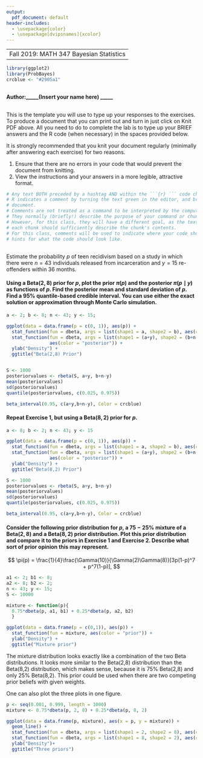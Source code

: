 ```yaml
---
output:
  pdf_document: default
header-includes:
  - \usepackage{color}
  - \usepackage[dvipsnames]{xcolor}
---
```

----
 Fall 2019: MATH 347 Bayesian Statistics
---


```r
library(ggplot2)
library(ProbBayes)
crcblue <- "#2905a1"
```
## \textcolor{RoyalBlue}{Lab 1: Mixture of Beta Priors}
#### Author:_____(Insert your name here) _____

#### \textcolor{Bittersweet}{Total Grade for Lab 1: /15} 
#### \textcolor{Bittersweet}{Comments (optional)} 

## \textcolor{RoyalBlue}{Template for lab report}
\textbf{Instructions:} This is the template you will use to type up your responses to the exercises. To produce a document that you can print out and turn in just click on Knit PDF above. All you need to do to complete the lab is to type up your BRIEF answers and the R code (when necessary) in the spaces provided below. 

It is strongly recommended that you knit your document regularly (minimally after answering each exercise) for two reasons. 

  1. Ensure that there are no errors in your code that would prevent the document from knitting.
  2. View the instructions and your answers in a more legible, attractive format.


```r
# Any text BOTH preceded by a hashtag AND within the ```{r} ``` code chunk is a comment. 
# R indicates a comment by turning the text green in the editor, and brown in the knitted
# document. 
# Comments are not treated as a command to be interpreted by the computer.
# They normally (briefly!) describe the purpose of your command or chunk in plain English.
# However, for this class, they will have a different goal, as the text above and below 
# each chunk should sufficiently describe the chunk's contents.
# For this class, comments will be used to indicate where your code should go, or to give
# hints for what the code should look like.

```

## \textcolor{RoyalBlue}{Mixture of Beta Priors}

Estimate the probability $p$ of teen recidivism based on a study in which there were $n = 43$ individuals released from incarceration and $y = 15$ re-offenders within 36 months.

#### \textcolor{RoyalBlue}{Exercise 1: } Using a $\textrm{Beta}(2,8)$ prior for $p$, plot the prior $\pi(p)$ and the posterior $\pi(p \mid y)$ as functions of $p$. Find the posterior mean and standard deviation of $p$. Find a $95\%$ quantile-based credible interval. You can use either the exact solution or approximation through Monte Carlo simulation.

```r
a <- 2; b <- 8; n <- 43; y <- 15;

ggplot(data = data.frame(p = c(0, 1)), aes(p)) + 
  stat_function(fun = dbeta, args = list(shape1 = a, shape2 = b), aes(color = "prior")) +
  stat_function(fun = dbeta, args = list(shape1 = (a+y), shape2 = (b+n-y)), 
                aes(color = "posterior")) + 
  ylab("Density") +
  ggtitle("Beta(2,8) Prior")


S <- 1000
posteriorvalues <- rbeta(S, a+y, b+n-y)
mean(posteriorvalues)
sd(posteriorvalues)
quantile(posteriorvalues, c(0.025, 0.975))

beta_interval(0.95, c(a+y,b+n-y), Color = crcblue)
```


#### \textcolor{Bittersweet}{Grade for Exercise 1: /5} 
#### \textcolor{Bittersweet}{Comments: }


#### \textcolor{RoyalBlue}{Exercise 2: } Repeat Exercise 1, but using a $\textrm{Beta}(8,2)$ prior for $p$.
```r
a <- 8; b <- 2; n <- 43; y <- 15

ggplot(data = data.frame(p = c(0, 1)), aes(p)) + 
  stat_function(fun = dbeta, args = list(shape1 = a, shape2 = b), aes(color = "prior")) +
  stat_function(fun = dbeta, args = list(shape1 = (a+y), shape2 = (b+n-y)), 
                aes(color = "posterior")) + 
  ylab("Density") +
  ggtitle("Beta(8,2) Prior")

S <- 1000
posteriorvalues <- rbeta(S, a+y, b+n-y)
mean(posteriorvalues)
sd(posteriorvalues)
quantile(posteriorvalues, c(0.025, 0.975))

beta_interval(0.95, c(a+y,b+n-y), Color = crcblue)
```



#### \textcolor{Bittersweet}{Grade for Exercise 2: /5} 
#### \textcolor{Bittersweet}{Comments: }


#### \textcolor{RoyalBlue}{Exercise 3: } Consider the following prior distribution for $p$, a $75-25\%$ mixture of a $\textrm{Beta}(2,8)$ and a $\textrm{Beta}(8,2)$ prior distribution. Plot this prior distribution and compare it to the priors in Exercise 1 and Exercise 2. Describe what sort of prior opinion this may represent.
$$
\pi(p) = \frac{1}{4}\frac{\Gamma(10)}{\Gamma(2)\Gamma(8)}[3p(1-p)^7 + p^7(1-p)],
$$
```r
a1 <- 2; b1 <- 8;
a2 <- 8; b2 <- 2;
n <- 43; y <- 15;
S <- 10000

mixture <- function(p){
  0.75*dbeta(p, a1, b1) + 0.25*dbeta(p, a2, b2)
  }

ggplot(data = data.frame(p = c(0,1)), aes(p)) + 
  stat_function(fun = mixture, aes(color = "prior")) +
  ylab("Density") +
  ggtitle("Mixture prior")

```

The mixture distribution looks exactly like a combination of the two Beta distributions.  It looks more similar to the Beta(2,8) distribution than the Beta(8,2) distribution, which makes sense, because it is 75\% Beta(2,8) and only 25\% Beta(8,2). This prior could be used when there are two competing prior beliefs with given weights.  

One can also plot the three plots in one figure.

```r
p <- seq(0.001, 0.999, length = 1000)
mixture <- 0.75*dbeta(p, 2, 8) + 0.25*dbeta(p, 8, 2)

ggplot(data = data.frame(p, mixture), aes(x = p, y = mixture)) +
  geom_line() +
  stat_function(fun = dbeta, args = list(shape1 = 2, shape2 = 8), aes(color = "Beta(2,8)")) +
  stat_function(fun = dbeta, args = list(shape1 = 8, shape2 = 2), aes(color = "Beta(8,2)")) +
  ylab("Density")+
  ggtitle("Three priors")
```

#### \textcolor{Bittersweet}{Grade for Exercise 3: /5} 
#### \textcolor{Bittersweet}{Comments: }

  